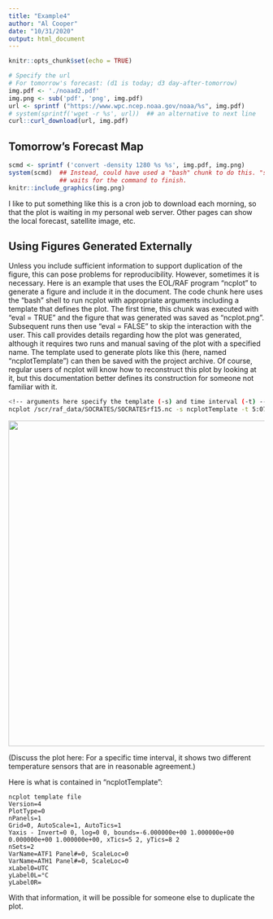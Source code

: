 ```yaml
---
title: "Example4"
author: "Al Cooper"
date: "10/31/2020"
output: html_document
---
```


```r
knitr::opts_chunk$set(echo = TRUE)
```

```r
# Specify the url
# For tomorrow's forecast: (d1 is today; d3 day-after-tomorrow)
img.pdf <- './noaad2.pdf'
img.png <- sub('pdf', 'png', img.pdf)
url <- sprintf ("https://www.wpc.ncep.noaa.gov/noaa/%s", img.pdf)
# system(sprintf('wget -r %s', url))  ## an alternative to next line
curl::curl_download(url, img.pdf)
```



## Tomorrow's Forecast Map

```r
scmd <- sprintf ('convert -density 1280 %s %s', img.pdf, img.png)
system(scmd)  ## Instead, could have used a "bash" chunk to do this. "system()" 
              ## waits for the command to finish.
knitr::include_graphics(img.png)
```

I like to put something like this is a cron job to download each morning, so
that the plot is waiting in my personal web server. Other pages can show
the local forecast, satellite image, etc.

## Using Figures Generated Externally

Unless you include sufficient information to support duplication of the
figure, this can pose problems for reproducibility. However, sometimes it
is necessary. Here is an example that uses the EOL/RAF program "ncplot"
to generate a figure and include it in the document. The code chunk here
uses the "bash" shell to run ncplot with appropriate arguments including
a template that defines the plot. The first time, this chunk was executed
with "eval = TRUE" and the figure that was generated was saved as "ncplot.png".
Subsequent runs then use "eval = FALSE" to skip the interaction with the user.
This call provides details regarding how the plot was generated, although it
requires two runs and manual saving of the plot with a specified name. The
template used to generate plots like this (here, named "ncplotTemplate") 
can then be saved with the project
archive. Of course, regular users of ncplot will know how to reconstruct
this plot by looking at it, but this documentation better defines its 
construction for someone not familiar with it.

```bash
<!-- arguments here specify the template (-s) and time interval (-t) -->
ncplot /scr/raf_data/SOCRATES/SOCRATESrf15.nc -s ncplotTemplate -t 5:07:00-5:17:00
```

![](ncplot.png){width=640px}

(Discuss the plot here: For a
specific time interval, it shows two different temperature sensors that
are in reasonable agreement.)

Here is what is contained in "ncplotTemplate":

```
ncplot template file
Version=4
PlotType=0
nPanels=1
Grid=0, AutoScale=1, AutoTics=1
Yaxis - Invert=0 0, log=0 0, bounds=-6.000000e+00 1.000000e+00 0.000000e+00 1.000000e+00, xTics=5 2, yTics=8 2
nSets=2
VarName=ATF1 Panel#=0, ScaleLoc=0
VarName=ATH1 Panel#=0, ScaleLoc=0
xLabel0=UTC
yLabel0L=°C
yLabel0R=

```
With that information, it will be possible for someone else to duplicate the plot.
